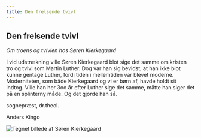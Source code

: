 ```yaml
---
title: Den frelsende tvivl
---
```

## Den frelsende tvivl

*Om troens og tvivlen hos Søren Kierkegaard*

I vid udstrækning ville Søren Kierkegaard blot sige det samme om kristen tro og tvivl som Martin Luther. Dog var han sig bevidst, at han ikke blot kunne gentage Luther, fordi tiden i mellemtiden var blevet moderne. Moderniteten, som både Kierkegaard og vi er børn af, havde holdt sit indtog. Ville han her 3oo år efter Luther sige det samme, måtte han siger det på en splinterny måde. Og det gjorde han så.

sognepræst, dr.theol.

Anders Kingo

![Tegnet billede af Søren Kierkegaard](/img/tvivl.73a47dd7.jpg "Søren Kierkegaard")